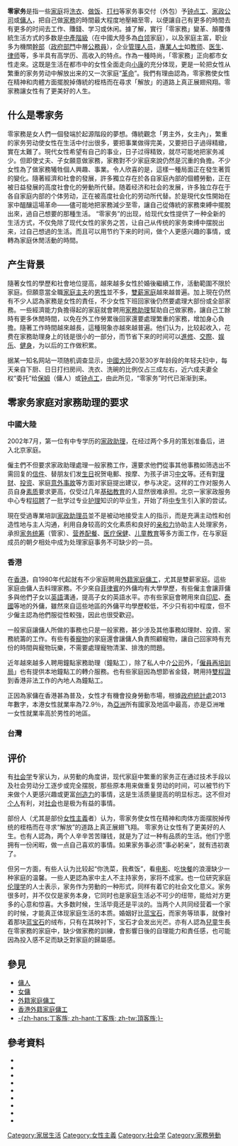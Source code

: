 {{wwv}}
'''零家务'''是指一些[[家庭|家庭]]将[[洗衣|洗衣]]、[[烹饪|做饭]]、[[大扫除|打扫]]等家务事交付（外包）予[[钟点工|钟点工]]、[[家政公司|家政公司]]或[[傭人|傭人]]，把自己做[[家務|家務]]的時間最大程度地壓縮至零，以便讓自己有更多的時間去有更多的时间去工作、賺錢、学习或休闲。據了解，實行「零家務」變革、顛覆傳統生活方式的多数是[[中產階級|中產階級]]（在中國大陸多為[[白领|白领]]家庭），以及家庭主富，职业多为機關[[幹部|幹部]]（[[政府部門|政府部門]]中層[[公務員|公務員]]），企业[[管理人员|管理人员]]，[[專業人士|專業人士]]如[[教师|教师]]、[[医生|医生]]、[[律师|律师]]等，多半具有高学历、高收入的特点。作為一種時尚，「零家務」正向都市女性走來。这既是生活在都市中的女性全面走向[[小康|小康]]的充分体现，更是一轮把女性从繁重的家务劳动中解放出来的又一次家庭“[[革命|革命]]”。我們有理由認為，零家務使女性在精神和肉體方面擺脫掉傳統的桎梏而在尋求「解放」的道路上真正展翅飛翔。零家務讓女性有了更美好的人生。

== 什么是零家务 ==
零家務是女人們一個發端於起源階段的夢想。傳統觀念「男主外，女主內」，繁重的家务劳动使女性在生活中付出很多，要把事業做得完美，又要把日子過得精緻，實在太難了。現代女性希望有自己的事业，日子过得精致，就尽可能地把家务减少。但即使丈夫、子女願意做家務，家務對不少家庭來說仍然是沉重的負擔。不少女性為了做家務犧牲個人興趣、事業。令人欣喜的是，這樣一種局面正在發生著質的變化。隨著經濟和社會的發展，許多獨立存在於各自家庭內部的個體勞動，正在被日益發展的高度社會化的勞動所代替。随着经济和社会的发展，许多独立存在于各自家庭内部的个体劳动，正在被高度社会化的劳动所代替。於是現代女性開始在家中醞釀這場革命——儘可能地把家務減少至零，讓自己從傳統的家務束縛中擺脫出來，過自己想要的那種生活。
“零家务”的出现，给现代女性提供了一种全新的生活方式，不仅免除了现代女性的家务之苦，让自己从传统的家务束缚中摆脱出来，过自己想過的生活。而且可以用节约下来的时间，做个人更感兴趣的事情，或轉為家庭休閒活動的時間。

== 产生背景 ==
隨著女性的學歷和社會地位提高，越來越多女性於婚後繼續工作，活動範圍不限於家庭。但願意當全職[[家庭主夫|家庭主夫]]的[[男性|男性]]並不多，[[雙薪家庭|雙薪家庭]]越來越普遍。加上現在仍然有不少人認為家務是女性的責任，不少女性下班回家後仍然要處理大部份或全部家務。一些經濟能力負擔得起的家庭就會聘用[[家務助理|家務助理]]幫助自己做家務，讓自己工餘時有更多休閒時間，以免在外工作勞累後回家還要處理繁重的家務，增加身心負擔。隨著工作時間越來越長，這種現象亦越來越普遍。他们认为，比较起收入，花费在家務助理身上的钱是很小的一部分，而节省下来的时间可以[[進修|進修]]、[[交際|交際]]、[[娱乐|娱乐]]、[[健身|健身]]，为以后的工作做积累。

据某一知名网站{{Fact|time=2007-07-18T16:03:12Z}}一项随机调查显示，[[中國大陸|中國大陸]]20至30岁年龄段的年轻夫妇中，每天亲自下厨、日日打扫房间、洗衣、洗碗的比例仅占三成左右，近六成夫妻全权“委托”给[[傭人|保姆]]（傭人）或[[钟点工|钟点工]]，由此所见，“零家务”时代已渐渐到来。

== 零家务家庭对家務助理的要求 ==
=== 中國大陸 ===
2002年7月，第一位有中专学历的[[家政助理|家政助理]]，在经过两个多月的策划准备后，进入北京家庭。

僱主們不但要求家政助理處理一般家務工作，還要求他們從事其他事務如筛选出不需回复的[[信件|信件]]、替朋友们发[[生日|生日]]祝贺电郵、按摩、为孩子讲习[[中文|中文]]等。还有對[[理财|理财]]、[[投资|投资]]、家庭[[意外事故|意外事故]]等方面对家庭提出建议，参与决定。这样的工作对服务人员自身[[素质|素质]]要求更高，仅受过几年[[基础教育|基础教育]]的人显然很难承担。北京一家家政服务中心专程[[招聘|招聘]]了一批学过专业[[护理|护理]]知识的毕业生，开始了将[[中专|中专]]生引入家的尝试。

現在受過專業培訓[[家政助理员|家政助理员]]並不是被动地接受主人的指示，而是充满主动性和创造性地与主人沟通，利用自身较高的文化素质和良好的[[亲和力|亲和力]]协助主人处理家务，承担[[管家|家务统筹]]（管家）、[[营养配餐|营养配餐]]、[[医疗保健|医疗保健]]、[[儿童教育|儿童教育]]等多方面工作，在与家庭成员的朝夕相处中成为处理家庭事务不可缺少的一员。

===香港===
在[[香港|香港]]，自1980年代起就有不少家庭聘用[[外籍家庭傭工|外籍家庭傭工]]，尤其是雙薪家庭。這些家庭由傭人去料理家務。不少來自[[菲律賓|菲律賓]]的外傭均有大學學歷，有些僱主會讓菲傭多與他們子女以[[英語|英語]]溝通，提高子女的英語水平。亦有些家庭會聘用來自[[印尼|印尼]]、[[泰國|泰國]]等地的外傭，雖然來自這些地區的外傭平均學歷較低，不少只有初中程度，但不少僱主認為他們服從性較強，因此也很受歡迎。

一般家庭讓傭人所做的事務也只是一般家務，甚少涉及其他事務如理財、投資、家務統籌的工作。有些有養[[寵物|寵物]]的家庭還會讓傭人負責照顧寵物，讓自己回家時有充份的時間與寵物玩樂，不需要處理寵物清潔、排洩的問題。

近年越來越多人聘用鐘點家務助理（鐘點工），除了私人中介[[公司|公司]]外，「[[僱員再培訓局|僱員再培訓局]]」也有提供本地鐘點工的轉介服務。也有些家庭因為想節省金錢，聘用持[[雙程證|雙程證]]到香港非法工作的內地人為鐘點工。

正因為家傭在香港甚為普及，女性才有機會投身勞動市場，根據[[政府統計處|政府統計處]]2013年數字，本港女性就業率為72.9％，為[[亞洲|亞洲]]所有國家及地區中最高，亦是亞洲唯一女性就業率高於男性的地區。

=== 台灣 ===


== 评价 ==
有[[社会学|社会学]]专家认为，从劳動的角度讲，现代家庭中繁重的家务正在通过技术手段以及社会劳动分工逐步或完全摆脱，那些原本用来做重复劳动的时间，可以被节约下来做个人更感兴趣或更富[[创造力|创造力]]的事情，这是生活质量提高的明显标志。这不但对[[个人|个人]]有利，对[[社会|社会]]也是极为有益的事情。

部份人（尤其是部份[[女性主義|女性主義]]者）认为，零家务使女性在精神和肉体方面摆脱掉传统的桎梏而在寻求“解放”的道路上真正展翅飞翔。 零家务让女性有了更美好的人生。也有人認為，两个人辛辛苦苦赚钱，就是为了过一种有品质的生活。他们宁愿拥有一份闲暇，做一点自己喜欢的事情。如果家务事必须“事必躬亲”，就有违初衷了。

但另一方面，有些人认为比较起“你洗菜，我煮饭”，看[[电影|电影]]、吃[[快餐|快餐]]的浪漫缺少一种家庭的温馨。一些人更認為家中主人不主持家务，家将不成家。也一位研究家庭[[伦理学|伦理学]]的人士表示{{Fact|time=2007-07-18T16:03:12Z}}，家务作为劳動的一种形式，同样有着它的社会文化意义。家务很多时，并不仅仅是家务本身，它同时也是家庭生活必不可少的纽带，能给对方更多的心意和惊喜。大多数时候，生活毕竟还是平淡的。当两个人共同经营着一个家的时候，才能真正体现家庭生活的本质。婚姻好比[[蓝宝石|蓝宝石]]，而家务等琐事，就像衬着那块[[蓝宝石|蓝宝石]]的绒布，只有在其映衬下，宝石才会发出光芒。亦有人認為[[兒童|兒童]]生長在零家務的家庭中，缺少做家務的訓練，會影響日後的自理能力和責任感，也可能因為投入感不足而缺乏對家庭的歸屬感。

==參見==
{{Portal|女权主义}}
* [[傭人|傭人]]
* [[女傭|女傭]]
* [[外籍家庭傭工|外籍家庭傭工]]
* [[香港外籍家庭傭工|香港外籍家庭傭工]]
* [[頂客族|-{zh-hans:丁客族; zh-hant:丁客族; zh-tw:頂客族;}-]]

==參考資料==
<div class="references-small">
* {{cite web|url=http://www.0jiawu.com|title=零家务网 - 家政服务信用平台|deadurl=yes|archiveurl=https://web.archive.org/web/20130523103635/http://www.0jiawu.com/|archivedate=2013-05-23}}
* {{cite web|url=http://appledaily.atnext.com/template/apple/art_main.cfm?iss_id=20061211&sec_id=4104&subsec_id=12731&art_id=6607525|title=七成家長過度保護子女 10歲小孩不會綁鞋帶|deadurl=yes|archiveurl=https://web.archive.org/web/20070128024426/http://www1.appledaily.atnext.com/template/apple/art_main.cfm?iss_id=20061211&sec_id=4104&subsec_id=12731&art_id=6607525|archivedate=2007-01-28}}
* {{cite web|url=http://www.takungpao.com/news/07/07/13/_IN-765023.htm|title=「零家務」生活受年輕人青睞|publisher=大公報|language=zh-hant|deadurl=yes|archiveurl=https://web.archive.org/web/20070930023834/http://www.takungpao.com/news/07/07/13/_IN-765023.htm|archivedate=2007-09-30}}
* {{cite web|url=http://www.southcn.com/job/officestory/200605190030.htm|title=零家务：后现代懒人风尚|date=2006-05-19|access-date=2007-07-18|archive-date=2016-03-04|archive-url=https://web.archive.org/web/20160304220321/http://www.southcn.com/job/officestory/200605190030.htm|dead-url=no}}
* {{cite web|url=http://203.72.63.136/圖書館活動/小論文優秀作品/作品檔案/950331/216蔡睿倫--外籍勞工引進對台灣的影響.pdf|format=PDF|author=蔡睿倫 廖晏萱|title=外籍勞工引進對台灣的影響|language=zh-tw|access-date=2007-07-18|archive-date=2016-03-04|archive-url=https://web.archive.org/web/20160304110507/http://203.72.63.136/%E5%9C%96%E6%9B%B8%E9%A4%A8%E6%B4%BB%E5%8B%95/%E5%B0%8F%E8%AB%96%E6%96%87%E5%84%AA%E7%A7%80%E4%BD%9C%E5%93%81/%E4%BD%9C%E5%93%81%E6%AA%94%E6%A1%88/950331/216%E8%94%A1%E7%9D%BF%E5%80%AB--%E5%A4%96%E7%B1%8D%E5%8B%9E%E5%B7%A5%E5%BC%95%E9%80%B2%E5%B0%8D%E5%8F%B0%E7%81%A3%E7%9A%84%E5%BD%B1%E9%9F%BF.pdf|dead-url=no}}
* {{cite web|url=http://www.libertytimes.com.tw/2005/new/feb/20/today-e5.htm|title=家事產業搶錢|language=zh-tw|access-date=2007-07-18|archive-date=2006-07-01|archive-url=https://web.archive.org/web/20060701172334/http://www.libertytimes.com.tw/2005/new/feb/20/today-e5.htm|dead-url=no}}
* {{cite web|url=http://wistariahouse.com/progame/200506/programe-2-02.htm|title=第二場【全球化與性別流動－再思差異政治與多元文化】|deadurl=yes|archiveurl=https://web.archive.org/web/20070928035858/http://wistariahouse.com/progame/200506/programe-2-02.htm|archivedate=2007-09-28}}
* {{cite web|url=http://www.bp.ntu.edu.tw/WebUsers/hdbih/new_page_15.htm|title=已婚婦女的住宅空間體驗|language=zh-tw|deadurl=yes|archiveurl=https://web.archive.org/web/20061201054910/http://www.bp.ntu.edu.tw/WebUsers/hdbih/new_page_15.htm|archivedate=2006-12-01}}
* {{cite web|url=http://192.192.148.77/ETD-db/ETD-search/getfile?URN=etd-0828106-113914&filename=etd-0828106-113914.pdf|format=PDF|title=世新大學傳播研究所碩士論文|language=zh-tw|access-date=2007-07-18|archive-date=2007-09-27|archive-url=https://web.archive.org/web/20070927044727/http://192.192.148.77/ETD-db/ETD-search/getfile?URN=etd-0828106-113914&filename=etd-0828106-113914.pdf|dead-url=yes}}
</div>

[[Category:家居生活|Category:家居生活]]
[[Category:女性主義|Category:女性主義]]
[[Category:社会学|Category:社会学]]
[[Category:家務勞動|Category:家務勞動]]